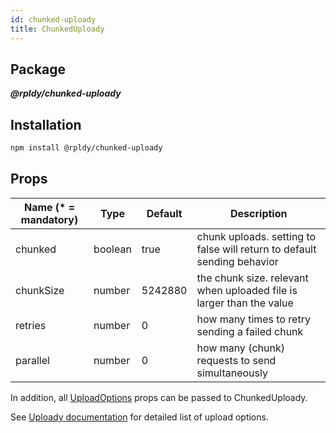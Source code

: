 ```yaml
---
id: chunked-uploady
title: ChunkedUploady
---
```


## Package

**_@rpldy/chunked-uploady_**

## Installation

```bash npm2yarn
npm install @rpldy/chunked-uploady
```

## Props

| Name (* = mandatory) | Type          | Default       | Description |
| --------------       | ------------- | ------------- | ------------|
| chunked               | boolean       | true          | chunk uploads. setting to false will return to default sending behavior|
| chunkSize             | number        | 5242880       | the chunk size. relevant when uploaded file is larger than the value|
| retries               | number        | 0             | how many times to retry sending a failed chunk|
| parallel              | number        | 0             | how many (chunk) requests to send simultaneously|

In addition, all [UploadOptions](../types#uploadoptions) props can be passed to ChunkedUploady.

See [Uploady documentation](uploady#props) for detailed list of upload options.
